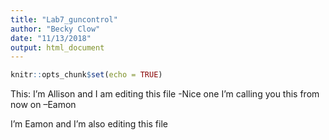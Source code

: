 ```yaml
---
title: "Lab7_guncontrol"
author: "Becky Clow"
date: "11/13/2018"
output: html_document
---
```


```r
knitr::opts_chunk$set(echo = TRUE)
```

This: I'm Allison and I am editing this file -Nice one I'm calling you this from now on --Eamon 

I'm Eamon and I'm also editing this file
